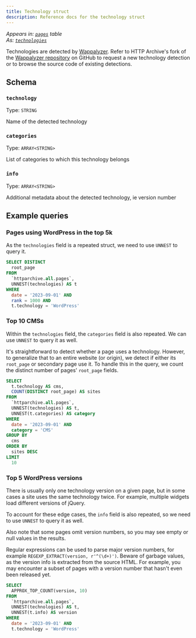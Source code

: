 ```yaml
---
title: Technology struct
description: Reference docs for the technology struct
---
```


_Appears in: [`pages`](/reference/tables/pages/) table_\
_As: [`technologies`](/reference/tables/pages/#technologies)_

Technologies are detected by [Wappalyzer](https://www.wappalyzer.com/). Refer to HTTP Archive's fork of the [Wappalyzer repository](https://github.com/HTTPArchive/wappalyzer) on GitHub to request a new technology detection or to browse the source code of existing detections.

## Schema

### `technology`

Type: `STRING`

Name of the detected technology

### `categories`

Type: `ARRAY<STRING>`

List of categories to which this technology belongs

### `info`

Type: `ARRAY<STRING>`

Additional metadata about the detected technology, ie version number

## Example queries

### Pages using WordPress in the top 5k

As the `technologies` field is a repeated struct, we need to use `UNNEST` to query it.

```sql
SELECT DISTINCT
  root_page
FROM
  `httparchive.all.pages`,
  UNNEST(technologies) AS t
WHERE
  date = '2023-09-01' AND
  rank = 1000 AND
  t.technology = 'WordPress'
```

### Top 10 CMSs

Within the `technologies` field, the `categories` field is also repeated. We can use `UNNEST` to query it as well.

It's straightforward to detect whether a page uses a technology. However, to generalize that to an entire website (or origin), we detect if either its `root_page` or secondary page use it. To handle this in the query, we count the distinct number of pages' `root_page` fields.

```sql
SELECT
  t.technology AS cms,
  COUNT(DISTINCT root_page) AS sites
FROM
  `httparchive.all.pages`,
  UNNEST(technologies) AS t,
  UNNEST(t.categories) AS category
WHERE
  date = '2023-09-01' AND
  category = 'CMS'
GROUP BY
  cms
ORDER BY
  sites DESC
LIMIT
  10
```

### Top 5 WordPress versions

There is usually only one technology version on a given page, but in some cases a site uses the same technology twice. For example, multiple widgets load different versions of jQuery.

To account for these edge cases, the `info` field is also repeated, so we need to use `UNNEST` to query it as well.

Also note that some pages omit version numbers, so you may see empty or null values in the results.

Regular expressions can be used to parse major version numbers, for example `REGEXP_EXTRACT(version, r'^(\d+)')`. Beware of garbage values, as the version info is extracted from the source HTML. For example, you may encounter a subset of pages with a version number that hasn't even been released yet.

```sql
SELECT
  APPROX_TOP_COUNT(version, 10)
FROM
  `httparchive.all.pages`,
  UNNEST(technologies) AS t,
  UNNEST(t.info) AS version
WHERE
  date = '2023-09-01' AND
  t.technology = 'WordPress'
```
